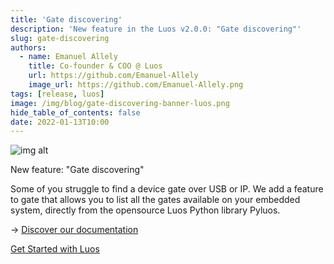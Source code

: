 ```yaml
---
title: 'Gate discovering'
description: 'New feature in the Luos v2.0.0: "Gate discovering"'
slug: gate-discovering
authors:
  - name: Emanuel Allely
    title: Co-founder & COO @ Luos
    url: https://github.com/Emanuel-Allely
    image_url: https://github.com/Emanuel-Allely.png
tags: [release, luos]
image: /img/blog/gate-discovering-banner-luos.png
hide_table_of_contents: false
date: 2022-01-13T10:00
---
```


![img alt](/img/blog/gate-discovering-luos.png)

New feature: "Gate discovering"

<!--truncate-->

Some of you struggle to find a device gate over USB or IP. We add a feature to gate that allows you to list all the gates available on your embedded system, directly from the opensource Luos Python library Pyluos.

→ [Discover our documentation](/docs/tools/gate)

[Get Started with Luos](/tutorials/get-started)